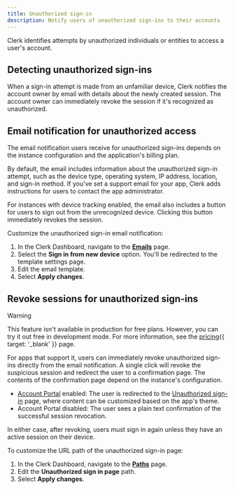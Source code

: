 ```yaml
---
title: Unauthorized sign-in
description: Notify users of unauthorized sign-ins to their accounts
---
```


Clerk identifies attempts by unauthorized individuals or entities to access a user's account.

## Detecting unauthorized sign-ins

When a sign-in attempt is made from an unfamiliar device, Clerk notifies the account owner by email with details about the newly created session. The account owner can immediately revoke the session if it's recognized as unauthorized.

## Email notification for unauthorized access

The email notification users receive for unauthorized sign-ins depends on the instance configuration and the application's billing plan.

By default, the email includes information about the unauthorized sign-in attempt, such as the device type, operating system, IP address, location, and sign-in method. If you've set a support email for your app, Clerk adds instructions for users to contact the app administrator.

For instances with device tracking enabled, the email also includes a button for users to sign out from the unrecognized device. Clicking this button immediately revokes the session.

Customize the unauthorized sign-in email notification:

1. In the Clerk Dashboard, navigate to the [**Emails**](https://dashboard.clerk.com/last-active?path=customization/email) page.
1. Select the **Sign in from new device** option. You'll be redirected to the template settings page.
1. Edit the email template.
1. Select **Apply changes**.

## Revoke sessions for unauthorized sign-ins

> [!WARNING]
> This feature isn't available in production for free plans. However, you can try it out free in development mode. For more information, see the [pricing](/pricing){{ target: '_blank' }} page.

For apps that support it, users can immediately revoke unauthorized sign-ins directly from the email notification. A single click will revoke the suspicious session and redirect the user to a confirmation page. The contents of the confirmation page depend on the instance's configuration.

- [Account Portal](/docs/customization/account-portal/overview) enabled: The user is redirected to the [Unauthorized sign-in](/docs/customization/account-portal/overview#unauthorized-sign-in) page, where content can be customized based on the app's theme.
- Account Portal disabled: The user sees a plain text confirmation of the successful session revocation.

In either case, after revoking, users must sign in again unless they have an active session on their device.

To customize the URL path of the unauthorized sign-in page:

1. In the Clerk Dashboard, navigate to the [**Paths**](https://dashboard.clerk.com/last-active?path=paths) page.
1. Edit the **Unauthorized sign in page** path.
1. Select **Apply changes**.

